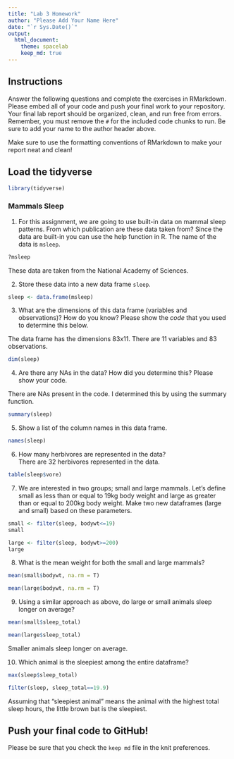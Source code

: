 ```yaml
---
title: "Lab 3 Homework"
author: "Please Add Your Name Here"
date: "`r Sys.Date()`"
output:
  html_document: 
    theme: spacelab
    keep_md: true
---
```


## Instructions
Answer the following questions and complete the exercises in RMarkdown. Please embed all of your code and push your final work to your repository. Your final lab report should be organized, clean, and run free from errors. Remember, you must remove the `#` for the included code chunks to run. Be sure to add your name to the author header above.  

Make sure to use the formatting conventions of RMarkdown to make your report neat and clean!  

## Load the tidyverse
```r
library(tidyverse)
```

### Mammals Sleep  
1. For this assignment, we are going to use built-in data on mammal sleep patterns. From which publication are these data taken from? Since the data are built-in you can use the help function in R. The name of the data is `msleep`.  
```r
?msleep
```
These data are taken from the National Academy of Sciences.

2. Store these data into a new data frame `sleep`.  
```r
sleep <- data.frame(msleep)
```

3. What are the dimensions of this data frame (variables and observations)? How do you know? Please show the *code* that you used to determine this below.

The data frame has the dimensions 83x11. There are 11 variables and 83 observations. 

```r
dim(sleep)
```

4. Are there any NAs in the data? How did you determine this? Please show your code.  

There are NAs present in the code. I determined this by using the summary function.
```r
summary(sleep)
```

5. Show a list of the column names in this data frame.
```r
names(sleep)
```

6. How many herbivores are represented in the data?  
There are 32 herbivores represented in the data.
```r
table(sleep$vore)
```

7. We are interested in two groups; small and large mammals. Let's define small as less than or equal to 19kg body weight and large as greater than or equal to 200kg body weight. Make two new dataframes (large and small) based on these parameters.
```r
small <- filter(sleep, bodywt<=19)
small
```
```r
large <- filter(sleep, bodywt>=200)
large                
```

8. What is the mean weight for both the small and large mammals?
```r
mean(small$bodywt, na.rm = T)
```

```r
mean(large$bodywt, na.rm = T)
```

9. Using a similar approach as above, do large or small animals sleep longer on average?  

```r
mean(small$sleep_total)
```
```r
mean(large$sleep_total)
```
Smaller animals sleep longer on average. 

10. Which animal is the sleepiest among the entire dataframe?
```r
max(sleep$sleep_total)
```
```r
filter(sleep, sleep_total==19.9)
```
Assuming that "sleepiest animal" means the animal with the highest total sleep hours, the little brown bat is the sleepiest. 

## Push your final code to GitHub!
Please be sure that you check the `keep md` file in the knit preferences.   